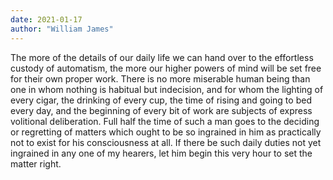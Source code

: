 ```yaml
---
date: 2021-01-17
author: "William James"
---
```


The more of the details of our daily life we can hand over to the effortless custody of automatism, the more our higher powers of mind will be set free for their own proper work. There is no more miserable human being than one in whom nothing is habitual but indecision, and for whom the lighting of every cigar, the drinking of every cup, the time of rising and going to bed every day, and the beginning of every bit of work are subjects of express volitional deliberation. Full half the time of such a man goes to the deciding or regretting of matters which ought to be so ingrained in him as practically not to exist for his consciousness at all. If there be such daily duties not yet ingrained in any one of my hearers, let him begin this very hour to set the matter right.
